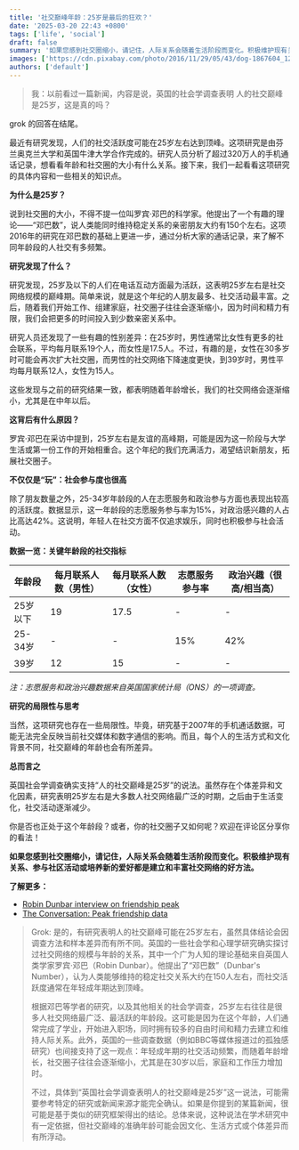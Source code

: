 ```yaml
---
title: '社交巅峰年龄：25岁是最后的狂欢？'
date: '2025-03-20 22:43 +0800'
tags: ['life', 'social']
draft: false
summary: '如果您感到社交圈缩小，请记住，人际关系会随着生活阶段而变化。积极维护现有关系、参与社区活动或培养新的爱好都是建立和丰富社交网络的好方法。'
images: ['https://cdn.pixabay.com/photo/2016/11/29/05/43/dog-1867604_1280.jpg']
authors: ['default']
---
```


> 我：以前看过一篇新闻，内容是说，英国的社会学调查表明 人的社交巅峰是25岁，这是真的吗？

grok 的回答在结尾。

最近有研究发现，人们的社交活跃度可能在25岁左右达到顶峰。这项研究是由芬兰奥克兰大学和英国牛津大学合作完成的。研究人员分析了超过320万人的手机通话记录，想看看年龄和社交圈的大小有什么关系。接下来，我们一起看看这项研究的具体内容和一些相关的知识点。

**为什么是25岁？**

说到社交圈的大小，不得不提一位叫罗宾·邓巴的科学家。他提出了一个有趣的理论——“邓巴数”，说人类能同时维持稳定关系的亲密朋友大约有150个左右。这项2016年的研究在邓巴数的基础上更进一步，通过分析大家的通话记录，来了解不同年龄段的人社交有多频繁。

**研究发现了什么？**

研究发现，25岁及以下的人们在电话互动方面最为活跃，这表明25岁左右是社交网络规模的巅峰期。简单来说，就是这个年纪的人朋友最多、社交活动最丰富。之后，随着我们开始工作、组建家庭，社交圈子往往会逐渐缩小，因为时间和精力有限，我们会把更多的时间投入到少数亲密关系中。

研究人员还发现了一些有趣的性别差异：在25岁时，男性通常比女性有更多的社会联系，平均每月联系19个人，而女性是17.5人。不过，有趣的是，女性在30多岁时可能会再次扩大社交圈，而男性的社交网络下降速度更快，到39岁时，男性平均每月联系12人，女性为15人。

这些发现与之前的研究结果一致，都表明随着年龄增长，我们的社交网络会逐渐缩小，尤其是在中年以后。

**这背后有什么原因？**

罗宾·邓巴在采访中提到，25岁左右是友谊的高峰期，可能是因为这一阶段与大学生活或第一份工作的开始相重合。这个年纪的我们充满活力，渴望结识新朋友，拓展社交圈子。

**不仅仅是“玩”：社会参与度也很高**

除了朋友数量之外，25-34岁年龄段的人在志愿服务和政治参与方面也表现出较高的活跃度。数据显示，这一年龄段的志愿服务参与率为15%，对政治感兴趣的人占比高达42%。这说明，年轻人在社交方面不仅追求娱乐，同时也积极参与社会活动。

**数据一览：关键年龄段的社交指标**

| **年龄段** | **每月联系人数（男性）** | **每月联系人数（女性）** | **志愿服务参与率** | **政治兴趣（很高/相当高）** |
| ---------- | ------------------------ | ------------------------ | ------------------ | --------------------------- |
| 25岁以下   | 19                       | 17.5                     | -                  | -                           |
| 25-34岁    | -                        | -                        | 15%                | 42%                         |
| 39岁       | 12                       | 15                       | -                  | -                           |

_注：志愿服务和政治兴趣数据来自英国国家统计局（ONS）的一项调查。_

**研究的局限性与思考**

当然，这项研究也存在一些局限性。毕竟，研究基于2007年的手机通话数据，可能无法完全反映当前社交媒体和数字通信的影响。而且，每个人的生活方式和文化背景不同，社交巅峰的年龄也会有所差异。

**总而言之**

英国社会学调查确实支持“人的社交巅峰是25岁”的说法。虽然存在个体差异和文化因素，研究表明25岁左右是大多数人社交网络最广泛的时期，之后由于生活变化，社交活动逐渐减少。

你是否也正处于这个年龄段？或者，你的社交圈子又如何呢？欢迎在评论区分享你的看法！

**如果您感到社交圈缩小，请记住，人际关系会随着生活阶段而变化。积极维护现有关系、参与社区活动或培养新的爱好都是建立和丰富社交网络的好方法。**

**了解更多：**

- [Robin Dunbar interview on friendship peak](https://english.elpais.com/health/2024-12-24/robin-dunbar-anthropologist-a-good-network-of-friends-increases-your-life-expectancy.html)
- [The Conversation: Peak friendship data](https://theconversation.com/peak-friendship-data-reveals-when-youll-be-most-popular-57293)

> Grok: 是的，有研究表明人的社交巅峰可能在25岁左右，虽然具体结论会因调查方法和样本差异而有所不同。英国的一些社会学和心理学研究确实探讨过社交网络的规模与年龄的关系，其中一个广为人知的理论基础来自英国人类学家罗宾·邓巴（Robin Dunbar）。他提出了“邓巴数”（Dunbar's Number），认为人类能够维持的稳定社交关系大约在150人左右，而社交活跃度通常在年轻成年期达到顶峰。
>
> 根据邓巴等学者的研究，以及其他相关的社会学调查，25岁左右往往是很多人社交网络最广泛、最活跃的年龄段。这可能是因为在这个年龄，人们通常完成了学业，开始进入职场，同时拥有较多的自由时间和精力去建立和维持人际关系。此外，英国的一些调查数据（例如BBC等媒体报道过的孤独感研究）也间接支持了这一观点：年轻成年期的社交活动频繁，而随着年龄增长，社交圈子往往会逐渐缩小，尤其是在30岁以后，家庭和工作压力增加时。
>
> 不过，具体到“英国社会学调查表明人的社交巅峰是25岁”这一说法，可能需要参考特定的研究或新闻来源才能完全确认。如果是你提到的某篇新闻，很可能是基于类似的研究框架得出的结论。总体来说，这种说法在学术研究中有一定依据，但社交巅峰的准确年龄可能会因文化、生活方式或个体差异而有所浮动。
